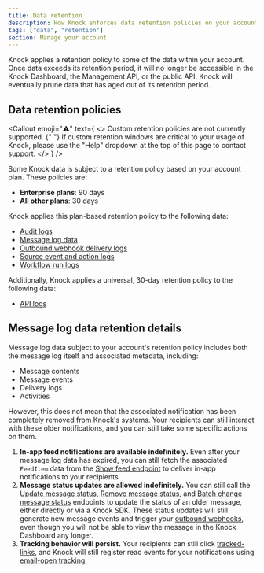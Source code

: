 ```yaml
---
title: Data retention
description: How Knock enforces data retention policies on your account.
tags: ["data", "retention"]
section: Manage your account
---
```


Knock applies a retention policy to some of the data within your account. Once data exceeds its retention period, it will no longer be accessible in the Knock Dashboard, the Management API, or the public API. Knock will eventually prune data that has aged out of its retention period.

## Data retention policies

<Callout
  emoji="⚠️"
  text={
    <>
      <span className="font-bold">
        Custom retention policies are not currently supported.
      </span>{" "}
      If custom retention windows are critical to your usage of Knock, please
      use the "Help" dropdown at the top of this page to contact support.
    </>
  }
/>

Some Knock data is subject to a retention policy based on your account plan. These policies are:

- **Enterprise plans**: 90 days
- **All other plans**: 30 days

Knock applies this plan-based retention policy to the following data:

- [Audit logs](/manage-your-account/audit-logs)
- [Message log data](/concepts/messages)
- [Outbound webhook delivery logs](/developer-tools/outbound-webhooks/overview#reading-webhook-delivery-logs)
- [Source event and action logs](/integrations/sources/overview#logging)
- [Workflow run logs](/send-notifications/debugging-workflows#accessing-the-workflow-debugger)

Additionally, Knock applies a universal, 30-day retention policy to the following data:

- [API logs](/developer-tools/api-logs)

## Message log data retention details

Message log data subject to your account's retention policy includes both the message log itself and associated metadata, including:

- Message contents
- Message events
- Delivery logs
- Activities

However, this does not mean that the associated notification has been completely removed from Knock's systems. Your recipients can still interact with these older notifications, and you can still take some specific actions on them.

1. **In-app feed notifications are available indefinitely.** Even after your message log data has expired, you can still fetch the associated `FeedItem` data from the [Show feed endpoint](/reference#get-feed) to deliver in-app notifications to your recipients.
2. **Message status updates are allowed indefinitely.** You can still call the [Update message status](/reference#update-message-status), [Remove message status](/reference#undo-message-status), and [Batch change message status](/reference#batch-update-message-status) endpoints to update the status of an older message, either directly or via a Knock SDK. These status updates will still generate new message events and trigger your [outbound webhooks](/developer-tools/outbound-webhooks/overview), even though you will not be able to view the message in the Knock Dashboard any longer.
3. **Tracking behavior will persist.** Your recipients can still click [tracked-links](/send-notifications/tracking#link-click-tracking), and Knock will still register read events for your notifications using [email-open tracking](/send-notifications/tracking#email-open-tracking).
